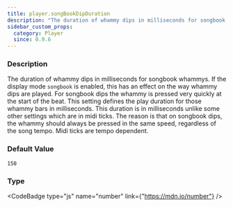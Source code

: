 ```yaml
---
title: player.songBookDipDuration
description: "The duration of whammy dips in milliseconds for songbook whammys."
sidebar_custom_props:
  category: Player
  since: 0.9.6
---
```




<SettingsHeader />



### Description
The duration of whammy dips in milliseconds for songbook whammys. If the display mode `songbook` is enabled, this has an effect on the way whammy dips are played. For songbook dips the whammy is pressed very quickly at the start of the beat.
This setting defines the play duration for those whammy bars in milliseconds. This duration is in milliseconds unlike some other settings which are in midi ticks. The reason is that on songbook dips,
the whammy should always be pressed in the same speed, regardless of the song tempo. Midi ticks are tempo dependent.


### Default Value

`150`

### Type

<CodeBadge type="js" name="number" link={"https://mdn.io/number"} />
<CodeBadge type="net" name="double" />
<CodeBadge type="android" name="Double" />
